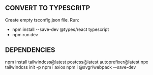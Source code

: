 ## CONVERT TO TYPESCRITP

Create empty tsconfig.json file.
Run:

- npm install --save-dev @types/react typescript
- npm run dev

## DEPENDENCIES

<!-- next.js specific instal -->

npm install tailwindcss@latest postcss@latest autoprefixer@latest
npx tailwindcss init -p
npm i axios
npm i @svgr/webpack --save-dev
